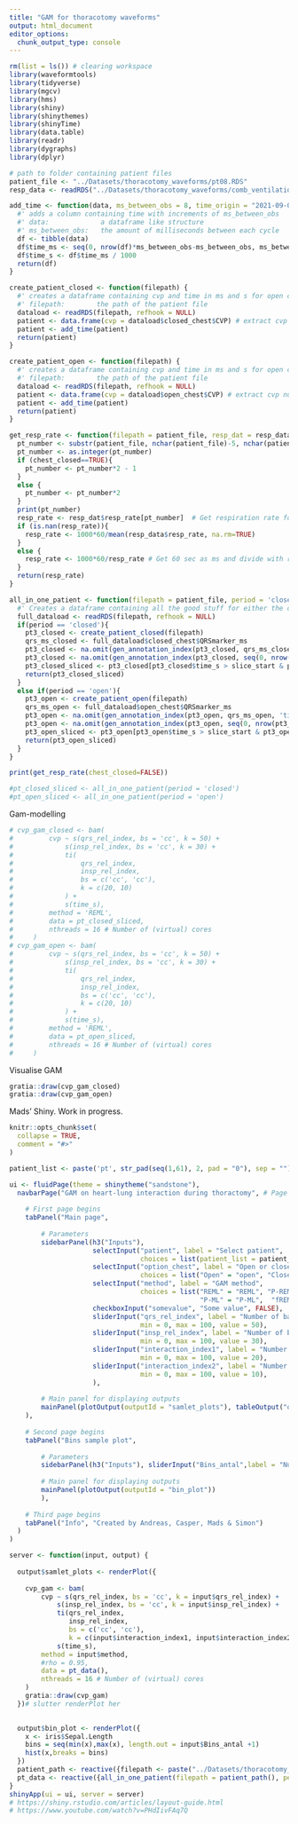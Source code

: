 ```yaml
---
title: "GAM for thoracotomy waveforms"
output: html_document
editor_options: 
  chunk_output_type: console
---
```


```r
rm(list = ls()) # clearing workspace
library(waveformtools)
library(tidyverse)
library(mgcv)
library(hms)
library(shiny)
library(shinythemes)
library(shinyTime)
library(data.table)
library(readr)
library(dygraphs)
library(dplyr)
```


```r
# path to folder containing patient files
patient_file <- "../Datasets/thoracotomy_waveforms/pt08.RDS"
resp_data <- readRDS("../Datasets/thoracotomy_waveforms/comb_ventilation_data.RDS")
```


```r
add_time <- function(data, ms_between_obs = 8, time_origin = "2021-09-03") {
  #' adds a column containing time with increments of ms_between_obs
  #' data:             a dataframe like structure
  #' ms_between_obs:   the amount of milliseconds between each cycle
  df <- tibble(data)
  df$time_ms <- seq(0, nrow(df)*ms_between_obs-ms_between_obs, ms_between_obs)
  df$time_s <- df$time_ms / 1000
  return(df)
}

create_patient_closed <- function(filepath) {
  #' creates a dataframe containing cvp and time in ms and s for open chest
  #' filepath:        the path of the patient file
  dataload <- readRDS(filepath, refhook = NULL)
  patient <- data.frame(cvp = dataload$closed_chest$CVP) # extract cvp numbers from data
  patient <- add_time(patient)
  return(patient)
}

create_patient_open <- function(filepath) {
  #' creates a dataframe containing cvp and time in ms and s for open chest
  #' filepath:        the path of the patient file
  dataload <- readRDS(filepath, refhook = NULL)
  patient <- data.frame(cvp = dataload$open_chest$CVP) # extract cvp numbers from data
  patient <- add_time(patient)
  return(patient)
}

get_resp_rate <- function(filepath = patient_file, resp_dat = resp_data, chest_closed){
  pt_number <- substr(patient_file, nchar(patient_file)-5, nchar(patient_file)-4)
  pt_number <- as.integer(pt_number)
  if (chest_closed==TRUE){
    pt_number <- pt_number*2 - 1
  }
  else {
    pt_number <- pt_number*2
  }
  print(pt_number)
  resp_rate <- resp_dat$resp_rate[pt_number]  # Get respiration rate for patient
  if (is.nan(resp_rate)){
    resp_rate <- 1000*60/mean(resp_data$resp_rate, na.rm=TRUE)
  }
  else {
    resp_rate <- 1000*60/resp_rate # Get 60 sec as ms and divide with rate to get amount of ms between cycles
  }
  return(resp_rate)
}

all_in_one_patient <- function(filepath = patient_file, period = 'closed', slice_start = 130, slice_end = 190){
  #' Creates a dataframe containing all the good stuff for either the closed or open period
  full_dataload <- readRDS(filepath, refhook = NULL)
  if(period == 'closed'){
    pt3_closed <- create_patient_closed(filepath)
    qrs_ms_closed <- full_dataload$closed_chest$QRSmarker_ms
    pt3_closed <- na.omit(gen_annotation_index(pt3_closed, qrs_ms_closed, 'time_ms', 'qrs')) 
    pt3_closed <- na.omit(gen_annotation_index(pt3_closed, seq(0, nrow(pt3_closed)*8, get_resp_rate(chest_closed=TRUE)), 'time_ms', 'insp'))
    pt3_closed_sliced <- pt3_closed[pt3_closed$time_s > slice_start & pt3_closed$time_s < slice_end,]
    return(pt3_closed_sliced)
  }
  else if(period == 'open'){
    pt3_open <- create_patient_open(filepath)
    qrs_ms_open <- full_dataload$open_chest$QRSmarker_ms
    pt3_open <- na.omit(gen_annotation_index(pt3_open, qrs_ms_open, 'time_ms', 'qrs')) 
    pt3_open <- na.omit(gen_annotation_index(pt3_open, seq(0, nrow(pt3_open)*8, get_resp_rate(chest_closed=FALSE)), 'time_ms', 'insp'))
    pt3_open_sliced <- pt3_open[pt3_open$time_s > slice_start & pt3_open$time_s < slice_end,]
    return(pt3_open_sliced)
  }
}
```

```r
print(get_resp_rate(chest_closed=FALSE))

#pt_closed_sliced <- all_in_one_patient(period = 'closed')
#pt_open_sliced <- all_in_one_patient(period = 'open')
```


Gam-modelling

```r
# cvp_gam_closed <- bam(
#         cvp ~ s(qrs_rel_index, bs = 'cc', k = 50) +
#             s(insp_rel_index, bs = 'cc', k = 30) +
#             ti(
#                 qrs_rel_index,
#                 insp_rel_index,
#                 bs = c('cc', 'cc'),
#                 k = c(20, 10)
#             ) +
#             s(time_s),
#         method = 'REML',
#         data = pt_closed_sliced,
#         nthreads = 16 # Number of (virtual) cores
#     )
# cvp_gam_open <- bam(
#         cvp ~ s(qrs_rel_index, bs = 'cc', k = 50) +
#             s(insp_rel_index, bs = 'cc', k = 30) +
#             ti(
#                 qrs_rel_index,
#                 insp_rel_index,
#                 bs = c('cc', 'cc'),
#                 k = c(20, 10)
#             ) +
#             s(time_s),
#         method = 'REML',
#         data = pt_open_sliced,
#         nthreads = 16 # Number of (virtual) cores
#     )
```


Visualise GAM

```r
gratia::draw(cvp_gam_closed)
gratia::draw(cvp_gam_open)
```


Mads' Shiny. Work in progress.


```r
knitr::opts_chunk$set(
  collapse = TRUE,
  comment = "#>"
)

patient_list <- paste('pt', str_pad(seq(1,61), 2, pad = "0"), sep = "")

ui <- fluidPage(theme = shinytheme("sandstone"),
  navbarPage("GAM on heart-lung interaction during thoractomy", # Page header
    
    # First page begins
    tabPanel("Main page",
        
        # Parameters
        sidebarPanel(h3("Inputs"),
                     selectInput("patient", label = "Select patient", 
                                 choices = list(patient_list = patient_list),  selected = "pt01"),
                     selectInput("option_chest", label = "Open or closed chest",
                                 choices = list("Open" = "open", "Closed" = "closed"),  selected = "open"),
                     selectInput("method", label = "GAM method",
                                 choices = list("REML" = "REML", "P-REML" = "P-REML", "ML" = "ML",
                                                "P-ML" = "P-ML",  "fREML"="fREML"), selected = "REML"),
                     checkboxInput("somevalue", "Some value", FALSE),
                     sliderInput("qrs_rel_index", label = "Number of basis functions in QRS term",
                                 min = 0, max = 100, value = 50),
                     sliderInput("insp_rel_index", label = "Number of basis functions in inspiration term",
                                 min = 0, max = 100, value = 30),
                     sliderInput("interaction_index1", label = "Number of basis functions for QRS in interaction term",
                                 min = 0, max = 100, value = 20),
                     sliderInput("interaction_index2", label = "Number of basis functions for inspiration in interaction term",
                                 min = 0, max = 100, value = 10),
                     ),
          
        # Main panel for displaying outputs
        mainPanel(plotOutput(outputId = "samlet_plots"), tableOutput("oversigt_tabel"))
    ), 
  
    # Second page begins
    tabPanel("Bins sample plot",
        
        # Parameters
        sidebarPanel(h3("Inputs"), sliderInput("Bins_antal",label = "Number of bins", min = 1, max = 100, value = 50),),
        
        # Main panel for displaying outputs
        mainPanel(plotOutput(outputId = "bin_plot"))
        ),
    
    # Third page begins
    tabPanel("Info", "Created by Andreas, Casper, Mads & Simon")
  )
)

server <- function(input, output) {
  
  output$samlet_plots <- renderPlot({
    
    cvp_gam <- bam(
        cvp ~ s(qrs_rel_index, bs = 'cc', k = input$qrs_rel_index) +
            s(insp_rel_index, bs = 'cc', k = input$insp_rel_index) +
            ti(qrs_rel_index,
               insp_rel_index,
               bs = c('cc', 'cc'),
               k = c(input$interaction_index1, input$interaction_index2)) +
            s(time_s),
        method = input$method,
        #rho = 0.95,
        data = pt_data(),
        nthreads = 16 # Number of (virtual) cores
    )
    gratia::draw(cvp_gam)
  })# slutter renderPlot her
  

  output$bin_plot <- renderPlot({
    x <- iris$Sepal.Length
    bins = seq(min(x),max(x), length.out = input$Bins_antal +1)
    hist(x,breaks = bins)
  })
  patient_path <- reactive({filepath <- paste("../Datasets/thoracotomy_waveforms/", input$patient, ".RDS",sep="") })
  pt_data <- reactive({all_in_one_patient(filepath = patient_path(), period = input$option_chest)})
}
shinyApp(ui = ui, server = server)
# https://shiny.rstudio.com/articles/layout-guide.html
# https://www.youtube.com/watch?v=PHdIivFAq7Q
```
